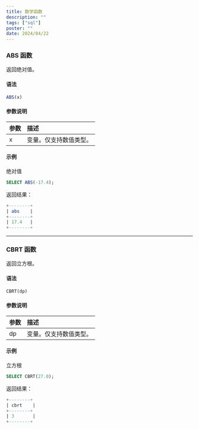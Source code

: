 ```yaml
---
title: 数学函数
description: ""
tags: ["sql"]
poster: ""
date: 2024/04/22
---
```


### ABS 函数

返回绝对值。

#### 语法

```sql
ABS(x)
```

#### 参数说明

| 参数 | 描述                   |
| :--- | :--------------------- |
| x    | 变量。仅支持数值类型。 |

#### 示例

绝对值

```sql
SELECT ABS(-17.4);
```

返回结果：

```sql
+--------+
| abs    |
+--------+
| 17.4   |
+--------+
```

---

### CBRT 函数

返回立方根。

#### 语法

```sql
CBRT(dp)
```

#### 参数说明

| 参数 | 描述                   |
| :--- | :--------------------- |
| dp   | 变量。仅支持数值类型。 |

#### 示例

立方根

```sql
SELECT CBRT(27.0);
```

返回结果：

```sql
+--------+
| cbrt    |
+--------+
| 3       |
+--------+
```
